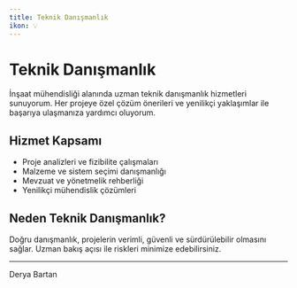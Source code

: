 ```yaml
---
title: Teknik Danışmanlık
ikon: 💡
---
```


# Teknik Danışmanlık

İnşaat mühendisliği alanında uzman teknik danışmanlık hizmetleri sunuyorum. Her projeye özel çözüm önerileri ve yenilikçi yaklaşımlar ile başarıya ulaşmanıza yardımcı oluyorum.

## Hizmet Kapsamı
- Proje analizleri ve fizibilite çalışmaları
- Malzeme ve sistem seçimi danışmanlığı
- Mevzuat ve yönetmelik rehberliği
- Yenilikçi mühendislik çözümleri

## Neden Teknik Danışmanlık?
Doğru danışmanlık, projelerin verimli, güvenli ve sürdürülebilir olmasını sağlar. Uzman bakış açısı ile riskleri minimize edebilirsiniz.

---

Derya Bartan
